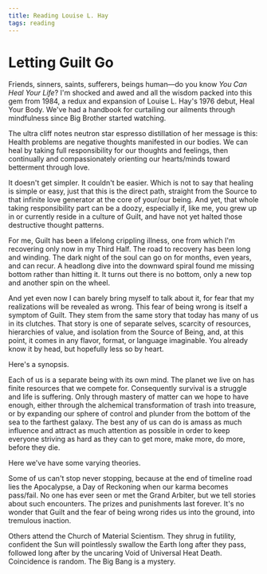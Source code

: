 ```yaml
---
title: Reading Louise L. Hay
tags: reading
---
```


# Letting Guilt Go

Friends, sinners, saints, sufferers, beings human—do you know _You Can Heal Your Life_? I'm shocked and awed and all the wisdom packed into this gem from 1984, a redux and expansion of Louise L. Hay's 1976 debut, Heal Your Body. We've had a handbook for curtailing our ailments through mindfulness since Big Brother started watching.

The ultra cliff notes neutron star espresso distillation of her message is this:
Health problems are negative thoughts manifested in our bodies. We can heal by taking full responsibility for our thoughts and feelings, then continually and compassionately orienting our hearts/minds toward betterment through love.

It doesn't get simpler. It couldn't be easier. Which is not to say that healing is simple or easy, just that this is the direct path, straight from the Source to that infinite love generator at the core of your/our being. And yet, that whole taking responsibility part can be a doozy, especially if, like me, you grew up in or currently reside in a culture of Guilt, and have not yet halted those destructive thought patterns.

For me, Guilt has been a lifelong crippling illness, one from which I'm recovering only now in my Third Half. The road to recovery has been long and winding. The dark night of the soul can go on for months, even years, and can recur. A headlong dive into the downward spiral found me missing bottom rather than hitting it. It turns out there is no bottom, only a new top and another spin on the wheel.

And yet even now I can barely bring myself to talk about it, for fear that my realizations will be revealed as wrong. This fear of being wrong is itself a symptom of Guilt. They stem from the same story that today has many of us in its clutches. That story is one of separate selves, scarcity of resources, hierarchies of value, and isolation from the Source of Being, and, at this point, it comes in any flavor, format, or language imaginable. You already know it by head, but hopefully less so by heart.

Here's a synopsis.

Each of us is a separate being with its own mind. The planet we live on has finite resources that we compete for. Consequently survival is a struggle and life is suffering. Only through mastery of matter can we hope to have enough, either through the alchemical transformation of trash into treasure, or by expanding our sphere of control and plunder from the bottom of the sea to the farthest galaxy. The best any of us can do is amass as much influence and attract as much attention as possible in order to keep everyone striving as hard as they can to get more, make more, do more, before they die.

Here we've have some varying theories.

Some of us can't stop never stopping, because at the end of timeline road lies the Apocalypse, a Day of Reckoning when our karma becomes pass/fail. No one has ever seen or met the Grand Arbiter, but we tell stories about such encounters. The prizes and punishments last forever. It's no wonder that Guilt and the fear of being wrong rides us into the ground, into tremulous inaction.

Others attend the Church of Material Scientism. They shrug in futility, confident the Sun will pointlessly swallow the Earth long after they pass, followed long after by the uncaring Void of Universal Heat Death. Coincidence is random. The Big Bang is a mystery.
